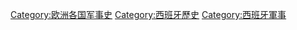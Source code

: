 [[Category:欧洲各国军事史|Category:欧洲各国军事史]]
[[Category:西班牙歷史|Category:西班牙歷史]]
[[Category:西班牙軍事|Category:西班牙軍事]]